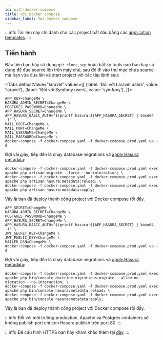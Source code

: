 ```yaml
---
id: with-docker-compose
title: Với Docker compose
sidebar_label: Với Docker compose
---
```



:::info
Tài liệu này chỉ dành cho các project bắt đầu bằng các [application templates](../02-installation/02-application-templates.md).
:::

## Tiến hành 

Đầu tiên bạn hãy sử dụng `git clone`, `scp` hoặc bất kỳ tools nào bạn hay sử dụng để đưa source lên trên máy chủ, sau đó đi vào
thư mục chứa source mà bạn vừa đưa lên và start project với các tập lệnh sau:

<Tabs
defaultValue="laravel"
values={[
{label: 'Đối với Laravel users', value: 'laravel'},
{label: 'Đối với Symfony users', value: 'symfony'},
]}>
<TabItem value="laravel">

```shell
APP_KEY=ChangeMe \
HASURA_ADMIN_SECRET=ChangeMe \
POSTGRES_PASSWORD=ChangeMe \
APP_HASURA_SECRET=ChangeMe \
APP_HASURA_BASIC_AUTH="$(printf hasura:${APP_HASURA_SECRET} | base64 -)" \
MAIL_HOST=ChangeMe \
MAIL_PORT=ChangeMe \
MAIL_USERNAME=ChangeMe \
MAIL_PASSWORD=ChangeMe \
docker-compose -f docker-compose.yaml -f docker-compose.prod.yaml up -d
```

Đợi vài giây, tiếp đến là chạy database migrations và [apply Hasura metadata](../07-manage-metadata/02-apply-metadata.mdx):

```shell
docker-compose -f docker-compose.yaml -f docker-compose.prod.yaml exec apache php artisan migrate --force --no-interaction; \
docker-compose -f docker-compose.yaml -f docker-compose.prod.yaml exec apache php artisan hasura:metadata:reload; \
docker-compose -f docker-compose.yaml -f docker-compose.prod.yaml exec apache php artisan hasura:metadata:apply;
```

Vậy là bạn đã deploy thành công project với Docker compose rồi đấy.

</TabItem>
<TabItem value="symfony">

```shell
APP_SECRET=ChangeMe \
HASURA_ADMIN_SECRET=ChangeMe \
POSTGRES_PASSWORD=ChangeMe \
APP_HASURA_SECRET=ChangeMe \
APP_HASURA_BASIC_AUTH="$(printf hasura:${APP_HASURA_SECRET} | base64 -)" \
JWT_SECRET_KEY=ChangeMe \
JWT_PUBLIC_KEY=ChangeMe \
MAILER_DSN=ChangeMe \
docker-compose -f docker-compose.yaml -f docker-compose.prod.yaml up -d
```

Đợi vài giây, tiếp đến là chạy database migrations và [apply Hasura metadata](../07-manage-metadata/02-apply-metadata.mdx):

```shell
docker-compose -f docker-compose.yaml -f docker-compose.prod.yaml exec apache php bin/console doctrine:migrations:migrate --allow-no-migration --no-interaction; \
docker-compose -f docker-compose.yaml -f docker-compose.prod.yaml exec apache php bin/console hasura:metadata:reload; \
docker-compose -f docker-compose.yaml -f docker-compose.prod.yaml exec apache php bin/console hasura:metadata:apply;
```

Vậy là bạn đã deploy thành công project với Docker compose rồi đấy.

</TabItem>
</Tabs>

:::info
Đối với môi trường production, Apache và Postgres containers sẽ không publish port chỉ còn Hasura publish trên port 80. 
:::

:::info
Để cấu hình HTTPS bạn hãy kham khảo thêm tại [đây](https://hasura.io/docs/latest/graphql/core/deployment/enable-https.html). 
:::